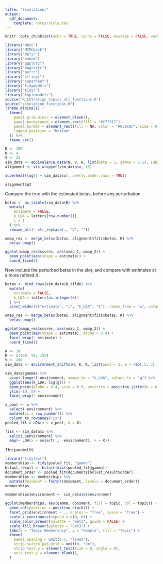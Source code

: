 ```yaml
---
title: "Simulations"
output:
  pdf_document:
    template: notes/style.tex
---
```


```r
knitr::opts_chunk$set(echo = TRUE, cache = FALSE, message = FALSE, warning = FALSE, fig.width = 5, fig.height = 2)
```

```r
library("MASS")
library("MCMCpack")
library("dplyr")
library("embed")
library("ggplot2")
library("magrittr")
library("purrr")
library("stringr")
library("superheat")
library("tidymodels")
library("tidyr")
library("topicmodels")
source("R_LSY/align_topics_all_functions.R")
source("simulation_functions.R")
(theme_minimal() + 
  theme(
    panel.grid.minor = element_blank(),
    panel.background = element_rect(fill = "#f7f7f7"),
    panel.border = element_rect(fill = NA, color = "#0c0c0c", size = 0.6),
    legend.position = "bottom"
  )) %>%
  theme_set()
```

```r
N <- 100
K <- 4
V <- 25
sim_data <- equivalence_data(N, V, K, list(beta = 1, gamma = 0.1), subset_size = 4)
alignment <- vis_wrapper(sim_data$x, 10)
```

```r
superheat(log(1 + sim_data$x), pretty.order.rows = TRUE)
```

```r
alignment$p2
```

Compare the true with the estimated betas, before any perturbation.

```r
betas <- as_tibble(sim_data$B) %>%
  mutate(
    estimate = FALSE,
    k_LDA = letters[row_number()],
    i = 1
  ) %>%
  rename_all(~ str_replace(., "V", ""))

umap_res <- merge_betas(betas, alignment$fits$betas, K) %>%
  betas_umap()
```

```r
ggplot(umap_res$scores, aes(umap_1, umap_2)) +
  geom_point(aes(shape = estimate)) +
  coord_fixed()
```

Now include the perturbed betas in the plot, and compare with estimates at a
more refined $K$.

```r
betas <- bind_rows(sim_data$B_tilde) %>%
  mutate(
    estimate = FALSE,
    k_LDA = letters[as.integer(k)]
  ) %>%
  pivot_wider(c("estimate", "i", "k_LDA", "k"), names_from = "w", values_from = "b")

umap_res <- merge_betas(betas, alignment$fits$betas, K) %>%
  betas_umap()
```

```r
ggplot(umap_res$scores, aes(umap_1, umap_2)) +
  geom_point(aes(shape = estimate), alpha = 0.8) +
  facet_wrap(~ estimate) +
  coord_fixed()
```

```r
K <- 10
N <- c(100, 50, 150)
V <- 200
sim_data <- environment_shifts(N, K, K, list(pool = 2, e = rep(.5, 3), beta = 1))

sim_data$gammas %>%
  pivot_longer(-environment, names_to = "k_LDA", values_to = "g") %>%
  ggplot(aes(k_LDA, log(g))) +
  geom_point(alpha = 0.4, size = 0.9, position = position_jitter(w = 0.1)) +
  ylim(-10, 0) +
  facet_wrap(~ environment)
```

```r
x_pool <- x %>%
  select(-environment) %>%
  mutate(ix = row_number()) %>%
  column_to_rownames("ix")
pooled_fit = LDA(x = x_pool, k = K)
```

```r
fits <- sim_data$x %>%
  split(.$environment) %>%
  map(~ LDA(x = select(., -environment), k = K))
```
The pooled fit.

```r
library("tidytext")
memberships <- tidy(pooled_fit, "gamma")
hclust_result <- hclust(dist(pooled_fit@gamma))
document_order <- pooled_fit@documents[hclust_result$order]
memberships <- memberships %>%
  mutate(document = factor(document, levels = document_order))
memberships
```

```r
memberships$environment <- sim_data$x$environment

ggplot(memberships, aes(gamma, document, fill = topic, col = topic)) +
  geom_col(position = position_stack()) +
  facet_grid(environment ~ ., scales = "free", space = "free") +
  scale_x_continuous(expand = c(0, 0)) +
  scale_color_brewer(palette = "Set3", guide = FALSE) +
  scale_fill_brewer(palette = "Set3") +
  labs(x = "Topic Membership", y = "Sample", fill = "Topic") +
  theme(
    panel.spacing = unit(0.5, "lines"),
    strip.switch.pad.grid = unit(0, "cm"),
    strip.text.y = element_text(size = 8, angle = 0),
    axis.text.y = element_blank(),
  )
```


